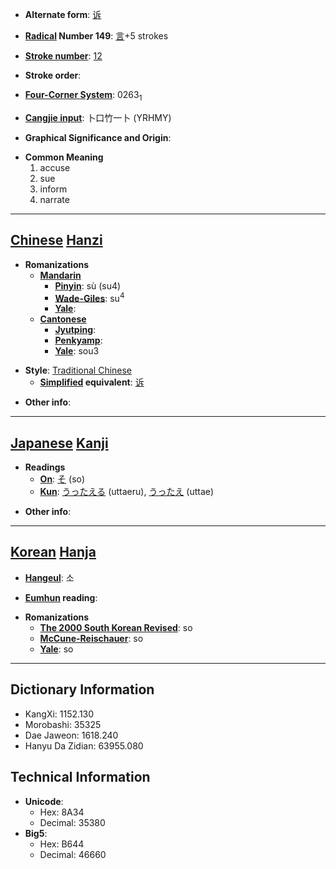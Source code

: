 * '''Alternate form''': [[诉]]

* '''[[Wiktionary:Chinese radical index| Radical]] Number 149''': [[Wiktionary:Chinese radical index 言|言]]+5 strokes

* '''[[Wiktionary:Chinese total strokes index|Stroke number]]''': [[Wiktionary:Chinese total strokes index 12|12]]

* '''Stroke order''': 

* '''[[Wiktionary:Chinese four corner index|Four-Corner System]]''': 0263<sub>1</sub>

* '''[[Wiktionary:Chinese Cangjie index|Cangjie input]]''': 卜口竹一卜 (YRHMY)

* '''Graphical Significance and Origin''': 

* '''Common Meaning'''
*#accuse
*# sue
*# inform
*# narrate


----

== [[Chinese]] [[Hanzi]] ==

* '''Romanizations'''
** '''[[Mandarin]]'''
*** '''[[Pinyin]]''': sù (su4)
*** '''[[Wade-Giles]]''': su<sup>4</sup>
*** '''[[Yale]]''': 
** '''[[Cantonese]]'''
*** '''[[Jyutping]]''':
*** '''[[Penkyamp]]''': 
*** '''[[Yale]]''': sou3

* '''Style''': [[Traditional Chinese]] 
** '''[[Simplified Chinese|Simplified]] equivalent''': [[诉]]

* '''Other info''': 

----

== [[Japanese]] [[Kanji]] ==

* '''Readings'''
** '''[[On]]''': [[そ]] (so)
** '''[[Kun]]''': [[うったえる]] (uttaeru), [[うったえ]] (uttae)

* '''Other info''':  

----

== [[Korean]] [[Hanja]] ==

* '''[[Hangeul]]''': 소

* '''[[Eumhun]] reading''': 

* '''Romanizations'''
** '''[[The 2000 South Korean Revised Romanization|The 2000 South Korean Revised]]''': so
** '''[[McCune-Reischauer]]''': so
** '''[[Yale]]''': so

----

== Dictionary Information ==

* KangXi: 1152.130
* Morobashi: 35325
* Dae Jaweon: 1618.240
* Hanyu Da Zidian: 63955.080

== Technical Information ==

* '''Unicode''':
** Hex: 8A34
** Decimal: 35380
* '''Big5''':
** Hex: B644
** Decimal: 46660